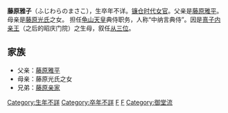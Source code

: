 '''藤原雅子'''（ふじわらのまさこ），生卒年不详。[[镰仓时代|镰仓时代]][[女官|女官]]。父亲是[[藤原雅平|藤原雅平]]。母亲是[[藤原光氏|藤原光氏]]之女。
担任[[龟山天皇|龟山天皇]]典侍职务，人称“中纳言典侍”。因是[[熹子内亲王|熹子内亲王]]（之后的昭庆门院）之生母，叙任[[从三位|从三位]]。

==家族==
* 父亲：[[藤原雅平|藤原雅平]]
* 母亲：藤原光氏之女 　　
* 兄弟：[[藤原亲家|藤原亲家]]

[[Category:生年不詳|Category:生年不詳]]
[[Category:卒年不詳|Category:卒年不詳]]
[[Category:鎌倉時代後宮|F]]
[[Category:鎌倉時代女官|F]]
[[Category:御堂流|Category:御堂流]]